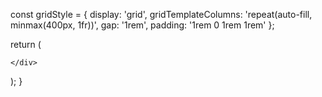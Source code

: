 

  const gridStyle = {
    display: 'grid',
    gridTemplateColumns: 'repeat(auto-fill, minmax(400px, 1fr))',
    gap: '1rem',
    padding: '1rem 0 1rem 1rem'
  };

  return (
    <div style={gridStyle}>
      
  <Card 
    title="Upātidhāvantisutta - Moths Rushing to the Flame"
    description="The Buddha observes moths drawn to the light of oil lamps, and reflects on the nature of attachment."
    link="/ud/ud6/ud6.9"
    id="ud6.9"
  />

    </div>
  );
}
